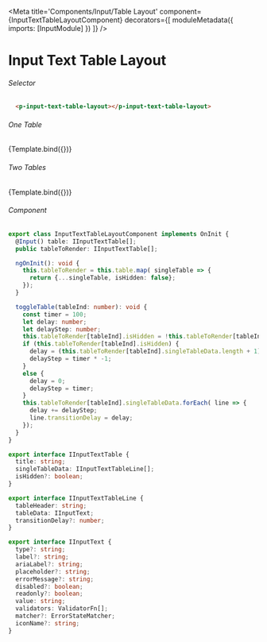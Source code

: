 

<Meta title='Components/Input/Table Layout'
  component={InputTextTableLayoutComponent}
  decorators={[
    moduleMetadata({
      imports: [InputModule]
    })
  ]}
/>


# Input Text Table Layout

###### Selector

```html
  <p-input-text-table-layout></p-input-text-table-layout>
```

###### One Table
<Canvas>
  <Story name="One Table"
     args={{
       table: [
        singleTable
       ]
     }}>
     {Template.bind({})}
  </Story>
</Canvas>

###### Two Tables
<Canvas>
  <Story name="Two Tables"
     args={{
       table: [
        singleTable,
        singleTable
       ]
     }}>
     {Template.bind({})}
  </Story>
</Canvas>

###### Component
```ts
export class InputTextTableLayoutComponent implements OnInit {
  @Input() table: IInputTextTable[];
  public tableToRender: IInputTextTable[];

  ngOnInit(): void {
    this.tableToRender = this.table.map( singleTable => {
      return {...singleTable, isHidden: false};
    });
  }

  toggleTable(tableInd: number): void {
    const timer = 100;
    let delay: number;
    let delayStep: number;
    this.tableToRender[tableInd].isHidden = !this.tableToRender[tableInd].isHidden;
    if (this.tableToRender[tableInd].isHidden) {
      delay = (this.tableToRender[tableInd].singleTableData.length + 1) * timer;
      delayStep = timer * -1;
    }
    else {
      delay = 0;
      delayStep = timer;
    }
    this.tableToRender[tableInd].singleTableData.forEach( line => {
      delay += delayStep;
      line.transitionDelay = delay;
    });
  }
}
```

```ts
export interface IInputTextTable {
  title: string;
  singleTableData: IInputTextTableLine[];
  isHidden?: boolean;
}

export interface IInputTextTableLine {
  tableHeader: string;
  tableData: IInputText;
  transitionDelay?: number;
}

export interface IInputText {
  type?: string;
  label?: string;
  ariaLabel?: string;
  placeholder?: string;
  errorMessage?: string;
  disabled?: boolean;
  readonly?: boolean;
  value: string;
  validators: ValidatorFn[];
  matcher?: ErrorStateMatcher;
  iconName?: string;
}
```


